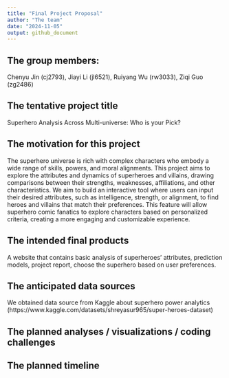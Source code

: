 ```yaml
---
title: "Final Project Proposal"
author: "The team"
date: "2024-11-05"
output: github_document
---
```


## The group members:

Chenyu Jin (cj2793), Jiayi Li (jl6521), Ruiyang Wu (rw3033), Ziqi Guo (zg2486)

## The tentative project title

Superhero Analysis Across Multi-universe: Who is your Pick?

## The motivation for this project

The superhero universe is rich with complex characters who embody a wide range of skills, powers, and moral alignments. This project aims to explore the attributes and dynamics of superheroes and villains, drawing comparisons between their strengths, weaknesses, affiliations, and other characteristics. We aim to build an interactive tool where users can input their desired attributes, such as intelligence, strength, or alignment, to find heroes and villains that match their preferences. This feature will allow superhero comic fanatics to explore characters based on personalized criteria, creating a more engaging and customizable experience.

## The intended final products

A website that contains basic analysis of superheroes’ attributes, prediction models, project report, choose the superhero based on user preferences.

## The anticipated data sources

We obtained data source from Kaggle about superhero power analytics (https://www.kaggle.com/datasets/shreyasur965/super-heroes-dataset) 

## The planned analyses / visualizations / coding challenges

## The planned timeline